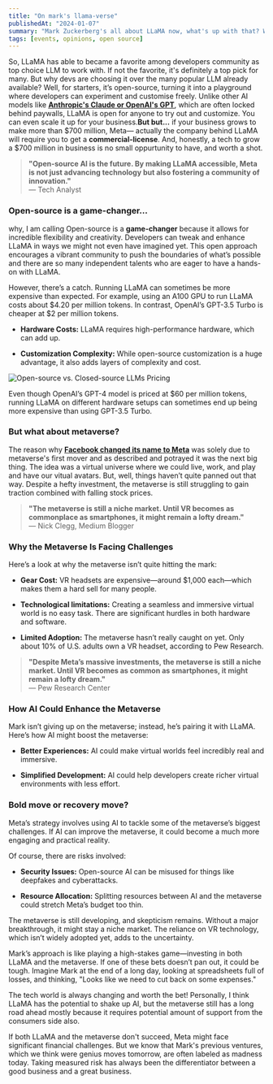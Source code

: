```yaml
---
title: "On mark's llama-verse"
publishedAt: "2024-01-07"
summary: "Mark Zuckerberg's all about LLaMA now, what's up with that? What happened to his metaverse ambition?"
tags: [events, opinions, open source]
---
```


So, LLaMA has able to became a favorite among developers community as top choice LLM to work with. If not the favorite, it's definitely a top pick for many. But why devs are choosing it over the many popular LLM already available? Well, for starters, it’s open-source, turning it into a playground where developers can experiment and customise freely. Unlike other AI models like <u><a href="https://ai.plainenglish.io/anthropic-dominates-openai-a-side-by-side-comparison-of-claude-3-5-sonnet-and-gpt-4o-8cca145a466f">**Anthropic's Claude or OpenAI's GPT**</a></u>, which are often locked behind paywalls, LLaMA is open for anyone to try out and customize. You can even scale it up for your business.**But but...** if your business grows to make more than $700 million, Meta— actually the company behind LLaMA will require you to get a **commercial-license**. And, honestly, a tech to grow a $700 million in business is no small oppurtunity to have, and worth a shot.

> **"Open-source AI is the future. By making LLaMA accessible, Meta is not just advancing technology but also fostering a community of innovation."**  
> — Tech Analyst

### Open-source is a game-changer...

why, I am calling Open-source is a **game-changer**<Footnote id={1} text="Meta’s new LLama model could be a game changer" link="https://finance.yahoo.com/news/meta-llama-model-could-game-182156325.html" /> because it allows for incredible flexibility and creativity. Developers can tweak and enhance LLaMA in ways we might not even have imagined yet. This open approach encourages a vibrant community to push the boundaries of what’s possible and there are so many independent talents who are eager to have a hands-on with LLaMA.

However, there’s a catch. Running LLaMA can sometimes be more expensive than expected. For example, using an A100 GPU to run LLaMA costs about $4.20 per million tokens. In contrast, OpenAI’s GPT-3.5 Turbo is cheaper at $2 per million tokens.

- **Hardware Costs:** LLaMA requires high-performance hardware, which can add up.

- **Customization Complexity:** While open-source customization is a huge advantage, it also adds layers of complexity and cost.


<Image
  src="https://tii.imgix.net/production/articles/11630/504ef468-9520-4cf7-882f-9e5896f17068-s6kmbP.png?auto=compress&fit=crop&auto=format"
  alt="Open-source vs. Closed-source LLMs Pricing"
/>

<Callout>
  Even though OpenAI’s GPT-4 model is priced at $60 per million tokens, running
  LLaMA on different hardware setups can sometimes end up being more expensive
  than using GPT-3.5 Turbo.
</Callout>

### But what about metaverse?

The reason why <u>**Facebook changed its name to Meta**</u><Footnote id={2} text="Why has facebook changed it’s name to meta" link="https://www.newscientist.com/article/2295438-why-has-facebook-changed-its-name-to-meta-and-what-is-the-metaverse/" /> was solely due to metaverse's first mover and as described and potrayed it was the next big thing. The idea was a virtual universe where we could live, work, and play and have our vitual avatars. But, well, things haven’t quite panned out that way. Despite a hefty investment, the metaverse is still struggling to gain traction combined with falling stock prices.

> **"The metaverse is still a niche market. Until VR becomes as commonplace as smartphones, it might remain a lofty dream."**  
> — Nick Clegg, Medium Blogger

### Why the Metaverse Is Facing Challenges

Here’s a look at why the metaverse isn’t quite hitting the mark:

- **Gear Cost:** VR headsets are expensive—around $1,000 each—which makes them a hard sell for many people.

- **Technological limitations:** Creating a seamless and immersive virtual world is no easy task. There are significant hurdles in both hardware and software.

- **Limited Adoption:** The metaverse hasn’t really caught on yet. Only about 10% of U.S. adults own a VR headset, according to Pew Research.

> **"Despite Meta’s massive investments, the metaverse is still a niche market. Until VR becomes as common as smartphones, it might remain a lofty dream."**  
> — Pew Research Center

### How AI Could Enhance the Metaverse

Mark isn’t giving up on the metaverse; instead, he’s pairing it with LLaMA. Here’s how AI might boost the metaverse:

- **Better Experiences:** AI could make virtual worlds feel incredibly real and immersive.

- **Simplified Development:** AI could help developers create richer virtual environments with less effort.

### Bold move or recovery move?

Meta’s strategy involves using AI to tackle some of the metaverse’s biggest challenges. If AI can improve the metaverse, it could become a much more engaging and practical reality.

Of course, there are risks involved:

- **Security Issues:** Open-source AI can be misused for things like deepfakes and cyberattacks.

- **Resource Allocation:** Splitting resources between AI and the metaverse could stretch Meta’s budget too thin.

The metaverse is still developing, and skepticism remains. Without a major breakthrough, it might stay a niche market. The reliance on VR technology, which isn’t widely adopted yet, adds to the uncertainty.

Mark’s approach is like playing a high-stakes game—investing in both LLaMA and the metaverse. If one of these bets doesn’t pan out, it could be tough. Imagine Mark at the end of a long day, looking at spreadsheets full of losses, and thinking, "Looks like we need to cut back on some expenses."

The tech world is always changing and worth the bet! Personally, I think LLaMA has the potential to shake up AI, but the metaverse still has a long road ahead mostly because it requires potential amount of support from the consumers side also.

If both LLaMA and the metaverse don't succeed, Meta might face significant financial challenges. But we know that Mark's previous ventures, which we think were genius moves tomorrow, are often labeled as madness today. Taking measured risk has always been the differentiator between a good business and a great business.

<FootnoteList />